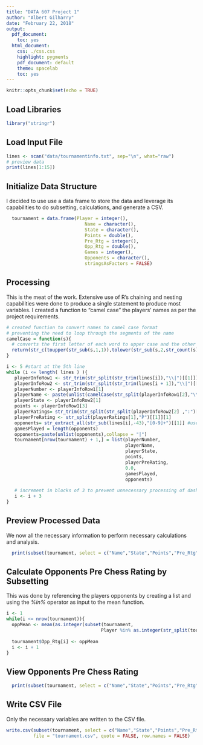 ```yaml
---
title: "DATA 607 Project 1"
author: "Albert Gilharry"
date: "February 22, 2018"
output:
  pdf_document:
    toc: yes
  html_document:
    css: ./css.css
    highlight: pygments
    pdf_document: default
    theme: spacelab
    toc: yes
---
```


```r
knitr::opts_chunk$set(echo = TRUE)
```

## Load Libraries

```r
library("stringr")
```
## Load Input File
```r
lines <- scan("data/tournamentinfo.txt", sep="\n", what="raw")
# preview data
print(lines[1:15])
```

## Initialize Data Structure

<div id = "solution">
I decided to use use a data frame to store the data and leverage its capabilities to do subsetting, calculations, and generate a CSV.
</div>

```r
  tournament = data.frame(Player = integer(), 
                             Name = character(), 
                             State = character(), 
                             Points = double(), 
                             Pre_Rtg = integer(),
                             Opp_Rtg = double(),
                             Games = integer(),
                             Opponents = character(),
                             stringsAsFactors = FALSE)
```

## Processing

<div id = "solution">
This is the meat of the work. Extensive use of R's chaining and nesting capabilities were done to produce a single statement to produce most variables. I created a function to "camel case" the players' names as per the project requirements.
</div>

```r

# created function to convert names to camel case format
# preventing the need to loop through the segments of the name
camelCase = function(s){
  # converts the first letter of each word to upper case and the other characters to lower case
  return(str_c(toupper(str_sub(s,1,1)),tolower(str_sub(s,2,str_count(s))))) 
}

i <- 5 #start at the 5th line
while (i <= length( lines ) ){
   playerInfoRow1 <- str_trim(str_split(str_trim(lines[i]),"\\|")[[1]])
   playerInfoRow2 <- str_trim(str_split(str_trim(lines[i + 1]),"\\|")[[1]])
   playerNumber <- playerInfoRow1[1]
   playerName <- paste(unlist(camelCase(str_split(playerInfoRow1[2],"\\s")[[1]])), collapse = " ")
   playerState <- playerInfoRow2[1]
   points <- playerInfoRow1[3]
   playerRatings= str_trim(str_split(str_split(playerInfoRow2[2] ,":")[[1]][2],"->")[[1]])
   playerPreRating <- str_split(playerRatings[1],"P")[[1]][1]
   opponents= str_extract_all(str_sub(lines[i],-43),"[0-9]+")[[1]] #used as reference calc. average
   gamesPlayed = length(opponents)
   opponents=paste(unlist(opponents),collapse = "|")
   tournament[nrow(tournament) + 1,] = list(playerNumber, 
                                            playerName, 
                                            playerState,
                                            points, 
                                            playerPreRating, 
                                            0.0,
                                            gamesPlayed,
                                            opponents)
   
   # increment in blocks of 3 to prevent unnecessary processing of dashes
   i <- i + 3
}
```
## Preview Processed Data
<div id = "solution">
  We now all the necessary information to perform necessary calculations and analysis.
</div>

```r
  print(subset(tournament, select = c("Name","State","Points","Pre_Rtg","Opponents")))
```

## Calculate Opponents Pre Chess Rating by Subsetting

<div id = "solution">
This was done by referencing the players opponents by creating a list and using the *%in%* operator as input to the mean function.
</div>

```r
i <- 1
while(i <= nrow(tournament)){
  oppMean <- mean(as.integer(subset(tournament, 
                                   Player %in% as.integer(str_split(tournament$Opponents[i],
                                                                            "\\|")[[1]]),select=c("Pre_Rtg"))$Pre_Rtg))
  tournament$Opp_Rtg[i] <- oppMean
  i <- i + 1
}
```

## View Opponents Pre Chess Rating

```r
  print(subset(tournament, select = c("Name","State","Points","Pre_Rtg","Opp_Rtg")))
```

## Write CSV File

<div id = "solution">
 Only the necessary variables are written to the CSV file.
</div>

```r
write.csv(subset(tournament, select = c("Name","State","Points","Pre_Rtg","Opp_Rtg")), 
          file = "tournament.csv", quote = FALSE, row.names = FALSE)
```